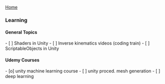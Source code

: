 [[./index|Home]]

=== Learning ===

==== General Topics ====
- [ ] Shaders in Unity
- [ ] Inverse kinematics videos (coding train)
- [ ] ScriptableObjects in Unity

==== Udemy Courses ====
- [o] unity machine learning course
- [ ] unity proced. mesh generation
- [ ] deep learning


